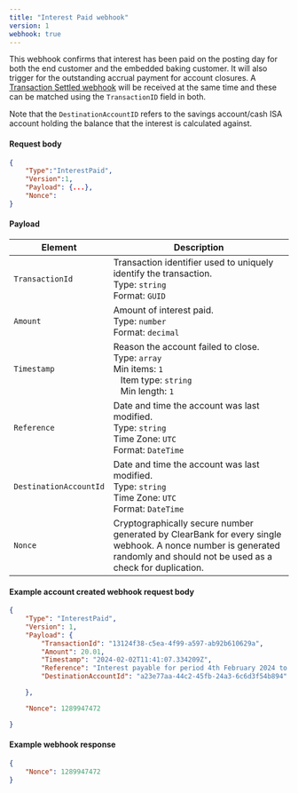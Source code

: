 ```yaml
---
title: "Interest Paid webhook"
version: 1
webhook: true
---
```


This webhook confirms that interest has been paid on the posting day for both the end customer and the embedded baking customer. It will also trigger for the outstanding accrual payment for account closures. A [Transaction Settled webhook](../gbp-payments/faster-payments#transaction-settled-webhook) will be received at the same time and these can be matched using the `TransactionID` field in both.

Note that the `DestinationAccountID` refers to the savings account/cash ISA account holding the balance that the interest is calculated against.

#### Request body

```json
{
    "Type":"InterestPaid",
    "Version":1,
    "Payload": {...},
    "Nonce":
}
```


#### Payload
| Element                   | Description  |
|---------------------------|--------------|
| `TransactionId`           | Transaction identifier used to uniquely identify the  transaction. <br /> Type: `string` <br /> Format: `GUID` |
| `Amount`                  | Amount of interest paid. <br /> Type: `number`<br />  Format: `decimal`<br />   |
| `Timestamp`               | Reason the account failed to close. <br />Type: `array`<br />Min items: `1`<br /> &nbsp;&nbsp;&nbsp;Item type: `string`<br />&nbsp;&nbsp;&nbsp;Min length: `1`<br />|
| `Reference`               | Date and time the account was last modified.<br /> Type: `string` <br /> Time Zone: `UTC` <br /> Format: `DateTime` |
| `DestinationAccountId`    | Date and time the account was last modified.<br /> Type: `string` <br /> Time Zone: `UTC` <br /> Format: `DateTime` |
| `Nonce`                   | Cryptographically secure number generated by ClearBank for every single webhook. A nonce number is generated randomly and should not be used as a check for duplication.|

#### Example account created webhook request body

```json
{ 
    "Type": "InterestPaid", 
    "Version": 1, 
    "Payload": { 
        "TransactionId": "13124f38-c5ea-4f99-a597-ab92b610629a", 
        "Amount": 20.01, 
        "Timestamp": "2024-02-02T11:41:07.334209Z", 
        "Reference": "Interest payable for period 4th February 2024 to 10th February 2024", 
        "DestinationAccountId": "a23e77aa-44c2-45fb-24a3-6c6d3f54b894" 

    }, 

    "Nonce": 1289947472 

} 
```

#### Example webhook response

```json
{
    "Nonce": 1289947472
}
```
